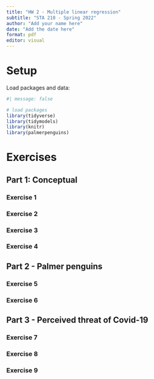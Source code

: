 ```yaml
---
title: "HW 2 - Multiple linear regression"
subtitle: "STA 210 - Spring 2022"
author: "Add your name here"
date: "Add the date here"
format: pdf
editor: visual
---
```


# Setup

Load packages and data:

```r
#| message: false

# load packages
library(tidyverse)
library(tidymodels)
library(knitr)
library(palmerpenguins)
```

# Exercises

## Part 1: Conceptual

### Exercise 1



### Exercise 2



### Exercise 3



### Exercise 4



\pagebreak

## Part 2 - Palmer penguins

### Exercise 5



### Exercise 6



\pagebreak

## Part 3 - Perceived threat of Covid-19

### Exercise 7



### Exercise 8



### Exercise 9
